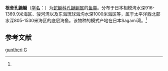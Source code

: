 {{Speciesbox
| taxon = Porogadus guntheri
| binomial_authority = (Jordan et Fowler, 1903)<ref name='id6842'>{{cite web| url =http://www.bioinfo.cn/db05/BjdwSpecies.php?action=view&id=6842| title =根舍孔鼬鳚| work =《中国动物物种编目数据库》| publisher =中国科学院微生物研究所| author =中国科学院动物研究所| accessdate =2009-04-11| deadurl =yes| archiveurl =https://web.archive.org/web/20160305001928/http://www.bioinfo.cn/db05/BjdwSpecies.php?action=view&id=6842| archivedate =2016-03-05}}</ref>
}}

'''根舍孔鼬鳚'''（[[学名|学名]]：{{lang|la|''Porogadus guntheri''}}）为[[蛇鳚科|蛇鳚科]][[孔鼬鳚属|孔鼬鳚属]]的[[鱼类|鱼类]]。分布于日本相模湾水深916-1369.9米海区、骏河湾以及东海琉球海沟水深1000米海区等，属于太平洋西北部水深805-1530米海区的底层海鱼。该物种的模式产地在日本Sagami湾。<ref name='id6842'/>

== 参考文献 ==
{{reflist}}

{{鱸形目小作品}}
{{Taxonbar}}
[[Category:孔鼬鳚属|guntheri]]
[[Category:_1903年描述的鱼类|G]]